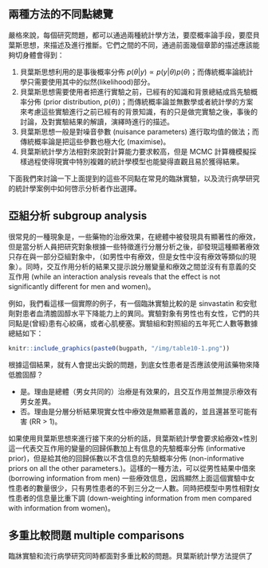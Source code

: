
## 兩種方法的不同點總覽

嚴格來說，每個研究問題，都可以通過兩種統計學方法，要麼概率論手段，要麼貝葉斯思想，來描述及進行推斷。它們之間的不同，通過前面幾個章節的描述應該能夠切身體會得到：

1. 貝葉斯思想利用的是事後概率分佈 $p(\theta|y) \propto p(y|\theta)p(\theta)$；而傳統概率論統計學只需要使用其中的似然(likelihood)部分。
2. 貝葉斯思想需要使用者把進行實驗之前，已經有的知識和背景總結成爲先驗概率分佈 (prior distribution, $p(\theta)$)；而傳統概率論並無數學或者統計學的方案來考慮這些實驗進行之前已經有的背景知識，有的只是做完實驗之後，事後的討論，及對實驗結果的解讀，演繹時進行的描述。
3. 貝葉斯思想一般是對噪音參數 (nuisance parameters) 進行取均值的做法；而傳統概率論是把這些參數也極大化 (maximise)。
4. 貝葉斯統計學方法相對來說對計算能力要求較高，但是 MCMC 計算機模擬採樣過程使得現實中特別複雜的統計學模型也能變得直觀且易於獲得結果。

下面我們來討論一下上面提到的這些不同點在常見的臨牀實驗，以及流行病學研究的統計學案例中如何啓示分析者作出選擇。

## 亞組分析 subgroup analysis 

很常見的一種現象是，一些藥物的治療效果，在總體中被發現具有顯著性的療效，但是當分析人員把研究對象根據一些特徵進行分層分析之後，卻發現這種顯著療效只存在與一部分亞組對象中，（如男性中有療效，但是女性中沒有療效等類似的現象）。同時，交互作用分析的結果又提示說分層變量和療效之間並沒有有意義的交互作用 (while an interaction analysis reveals that the effect is not significantly different for men and women)。

例如，我們看這樣一個實際的例子，有一個臨牀實驗比較的是 sinvastatin 和安慰劑對患者血清膽固醇水平下降能力上的異同。實驗對象有男性也有女性，它們的共同點是(曾經)患有心絞痛，或者心肌梗塞。實驗組和對照組的五年死亡人數等數據總結如下：



```r
knitr::include_graphics(paste0(bugpath, "/img/table10-1.png"))
```

根據這個結果，就有人會提出尖銳的問題，到底女性患者是否應該使用該藥物來降低膽固醇？

- 是。理由是總體（男女共同的）治療是有效果的，且交互作用並無提示療效有男女差異。
- 否。理由是分層分析結果現實女性中療效是無顯著意義的，並且還甚至可能有害 (RR > 1)。

如果使用貝葉斯思想來進行接下來的分析的話，貝葉斯統計學會要求給療效$\times$性別這一代表交互作用的變量的回歸係數加上有信息的先驗概率分佈 (informative prior)，但是給其他的回歸係數以不含信息的先驗概率分佈 (non-informative priors on all the other parameters.)。這樣的一種方法，可以從男性結果中借來 (borrowing information from men) 一些療效信息，因爲顯然上面這個實驗中女性患者的數量很少，只有男性患者的不到三分之一人數。同時把模型中男性相對女性患者的信息量比重下調 (down-weighting information from men compared with information from women)。

## 多重比較問題 multiple comparisons

臨牀實驗和流行病學研究同時都面對多重比較的問題。貝葉斯統計學方法提供了

